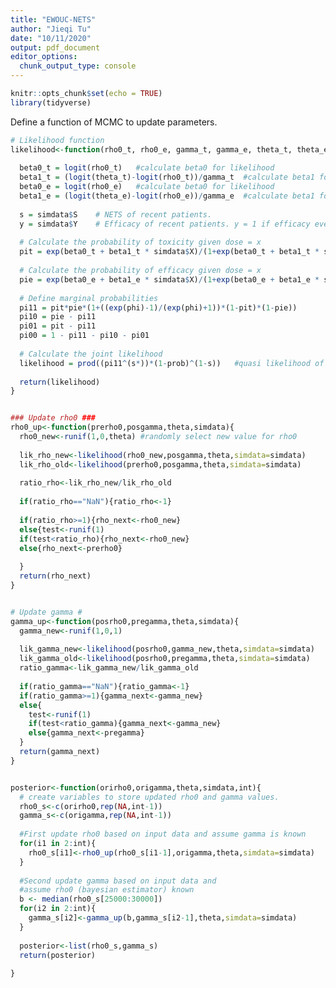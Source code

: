 ```yaml
---
title: "EWOUC-NETS"
author: "Jieqi Tu"
date: "10/11/2020"
output: pdf_document
editor_options: 
  chunk_output_type: console
---
```


```r
knitr::opts_chunk$set(echo = TRUE)
library(tidyverse)
```

Define a function of MCMC to update parameters.
```r
# Likelihood function
likelihood<-function(rho0_t, rho0_e, gamma_t, gamma_e, theta_t, theta_e, phi, simdata){
  
  beta0_t = logit(rho0_t)   #calculate beta0 for likelihood
  beta1_t = (logit(theta_t)-logit(rho0_t))/gamma_t  #calculate beta1 for likelihood
  beta0_e = logit(rho0_e)   #calculate beta0 for likelihood
  beta1_e = (logit(theta_e)-logit(rho0_e))/gamma_e  #calculate beta1 for likelihood
  
  s = simdata$S    # NETS of recent patients.
  y = simdata$Y    # Efficacy of recent patients. y = 1 if efficacy event occurs.
  
  # Calculate the probability of toxicity given dose = x
  pit = exp(beta0_t + beta1_t * simdata$X)/(1+exp(beta0_t + beta1_t * simdata$X))
  
  # Calculate the probability of efficacy given dose = x
  pie = exp(beta0_e + beta1_e * simdata$X)/(1+exp(beta0_e + beta1_e * simdata$X))
  
  # Define marginal probabilities
  pi11 = pit*pie*(1+((exp(phi)-1)/(exp(phi)+1))*(1-pit)*(1-pie))
  pi10 = pie - pi11
  pi01 = pit - pi11
  pi00 = 1 - pi11 - pi10 - pi01
  
  # Calculate the joint likelihood
  likelihood = prod((pi11^(s*))*(1-prob)^(1-s))   #quasi likelihood of all recent patients
  
  return(likelihood)
}


### Update rho0 ###
rho0_up<-function(prerho0,posgamma,theta,simdata){
  rho0_new<-runif(1,0,theta) #randomly select new value for rho0
  
  lik_rho_new<-likelihood(rho0_new,posgamma,theta,simdata=simdata)
  lik_rho_old<-likelihood(prerho0,posgamma,theta,simdata=simdata)
  
  ratio_rho<-lik_rho_new/lik_rho_old
  
  if(ratio_rho=="NaN"){ratio_rho<-1}
  
  if(ratio_rho>=1){rho_next<-rho0_new}
  else{test<-runif(1)
  if(test<ratio_rho){rho_next<-rho0_new}
  else{rho_next<-prerho0}
  
  }
  return(rho_next)
}


# Update gamma #
gamma_up<-function(posrho0,pregamma,theta,simdata){
  gamma_new<-runif(1,0,1)
  
  lik_gamma_new<-likelihood(posrho0,gamma_new,theta,simdata=simdata)
  lik_gamma_old<-likelihood(posrho0,pregamma,theta,simdata=simdata)
  ratio_gamma<-lik_gamma_new/lik_gamma_old
  
  if(ratio_gamma=="NaN"){ratio_gamma<-1}
  if(ratio_gamma>=1){gamma_next<-gamma_new}
  else{
    test<-runif(1)
    if(test<ratio_gamma){gamma_next<-gamma_new}
    else{gamma_next<-pregamma}
  }
  return(gamma_next)
}


posterior<-function(orirho0,origamma,theta,simdata,int){
  # create variables to store updated rho0 and gamma values.
  rho0_s<-c(orirho0,rep(NA,int-1))
  gamma_s<-c(origamma,rep(NA,int-1))
  
  #First update rho0 based on input data and assume gamma is known 
  for(i1 in 2:int){
    rho0_s[i1]<-rho0_up(rho0_s[i1-1],origamma,theta,simdata=simdata)
  }
  
  #Second update gamma based on input data and 
  #assume rho0 (bayesian estimator) known
  b <- median(rho0_s[25000:30000])
  for(i2 in 2:int){
    gamma_s[i2]<-gamma_up(b,gamma_s[i2-1],theta,simdata=simdata)
  }
  
  posterior<-list(rho0_s,gamma_s)
  return(posterior)
  
}

```

